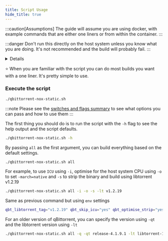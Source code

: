 ```yaml
---
title: Script Usage
hide_title: true
---
```



:::caution[Assumptions]
The guide will assume you are using docker, with example commands that are either one liners or from within the container.
:::

:::danger
Don't run this directly on the host system unless you know what you are doing. It's not recommended and the build will probably fail.
:::

<Details summary="What to expect">![](/qbittorrent-nox-static/docs_images/script_usage/first-run.png)</Details>

⭐ When you are familiar with the script you can do most builds you want with a one liner. It's pretty simple to use.

### Execute the script

```bash
./qbittorrent-nox-static.sh
```

:::note
Please see the [switches and flags summary](build-help/#switches-and-flags-summarised) to see what options you can pass and how to use them
:::

The first thing you should do is to run the script with the `-h` flag to see the help output and the script defaults.

```bash
./qbittorrent-nox-static.sh -h
```

By passing `all` as the first argument, you can build everything based on the default settings.

```bash
./qbittorrent-nox-static.sh all
```

For example, to use `ICU` using `-i`, optimise for the host system CPU using `-o` to set `-march=native` and `-s` to strip the binary and build using libtorrent v1.2.19

```bash
./qbittorrent-nox-static.sh all -i -o -s -lt v1.2.19
```

Same as previous command but using `env` settings

```bash
qbt_libtorrent_tag="v1.2.19" qbt_skip_icu="yes" qbt_optimise_strip="yes" qbt_optimize="yes" ./qbittorrent-nox-static.sh all
```

For an older version of qBittorrent, you can specify the version using `-qt` and the libtorrent version using `-lt`

```bash
./qbittorrent-nox-static.sh all -q -qt release-4.1.9.1 -lt libtorrent-1_1_14 -bt boost-1.76.0
```
